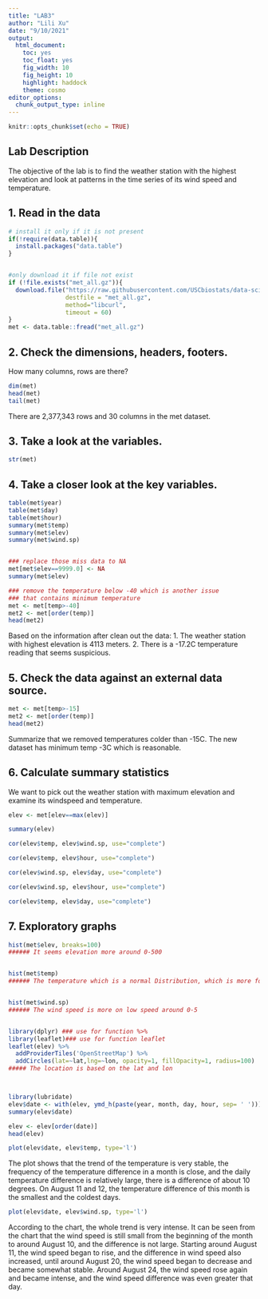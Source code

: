 ```yaml
---
title: "LAB3"
author: "Lili Xu"
date: "9/10/2021"
output: 
  html_document: 
    toc: yes
    toc_float: yes
    fig_width: 10
    fig_height: 10
    highlight: haddock
    theme: cosmo
editor_options: 
  chunk_output_type: inline
---
```


```r
knitr::opts_chunk$set(echo = TRUE)
```

## Lab Description

The objective of the lab is to find the weather station with the highest elevation and look at patterns in the time series of its wind speed and temperature.

## 1. Read in the data

```r
# install it only if it is not present
if(!require(data.table)){
  install.packages("data.table")
}


#only download it if file not exist
if (!file.exists("met_all.gz")){
  download.file("https://raw.githubusercontent.com/USCbiostats/data-science-data/master/02_met/met_all.gz", 
                destfile = "met_all.gz", 
                method="libcurl", 
                timeout = 60)
}
met <- data.table::fread("met_all.gz")
```

## 2. Check the dimensions, headers, footers. 

How many columns, rows are there?


```r
dim(met)
head(met)
tail(met)
```

There are 2,377,343 rows and 30 columns in the met dataset.

## 3. Take a look at the variables.

```r
str(met)
```

## 4. Take a closer look at the key variables.

```r
table(met$year)
table(met$day)
table(met$hour)
summary(met$temp)
summary(met$elev)
summary(met$wind.sp)


### replace those miss data to NA
met[met$elev==9999.0] <- NA
summary(met$elev)

### remove the temperature below -40 which is another issue 
### that contains minimum temperature
met <- met[temp>-40]
met2 <- met[order(temp)]
head(met2)

```
Based on the information after clean out the data:
1. The weather station with highest elevation is 4113 meters.
2. There is a -17.2C temperature reading that seems suspicious.


## 5. Check the data against an external data source.

```r
met <- met[temp>-15]
met2 <- met[order(temp)]
head(met2)
```
Summarize that we removed temperatures colder than -15C. The new dataset has minimum temp -3C which is reasonable.


## 6. Calculate summary statistics

We want to pick out the weather station with maximum elevation and examine its windspeed and temperature.

```r
elev <- met[elev==max(elev)]

summary(elev)

cor(elev$temp, elev$wind.sp, use="complete")

cor(elev$temp, elev$hour, use="complete")

cor(elev$wind.sp, elev$day, use="complete")

cor(elev$wind.sp, elev$hour, use="complete")

cor(elev$temp, elev$day, use="complete")
```


## 7. Exploratory graphs

```r
hist(met$elev, breaks=100)
###### It seems elevation more around 0-500


hist(met$temp)
###### The temperature which is a normal Distribution, which is more focused on the middle, 20-26


hist(met$wind.sp)
###### The wind speed is more on low speed around 0-5


library(dplyr) ### use for function %>%
library(leaflet)### use for function leaflet
leaflet(elev) %>%
  addProviderTiles('OpenStreetMap') %>%
  addCircles(lat=~lat,lng=~lon, opacity=1, fillOpacity=1, radius=100)
##### The location is based on the lat and lon



library(lubridate)
elev$date <- with(elev, ymd_h(paste(year, month, day, hour, sep= ' ')))
summary(elev$date)

elev <- elev[order(date)]
head(elev)
```


```r
plot(elev$date, elev$temp, type='l')
```
The plot shows that the trend of the temperature is very stable, the frequency of the temperature difference in a month is close, and the daily temperature difference is relatively large, there is a difference of about 10 degrees. On August 11 and 12, the temperature difference of this month is the smallest and the coldest days.



```r
plot(elev$date, elev$wind.sp, type='l')
```
According to the chart, the whole trend is very intense. It can be seen from the chart that the wind speed is still small from the beginning of the month to around August 10, and the difference is not large. Starting around August 11, the wind speed began to rise, and the difference in wind speed also increased, until around August 20, the wind speed began to decrease and became somewhat stable. Around August 24, the wind speed rose again and became intense, and the wind speed difference was even greater that day.
